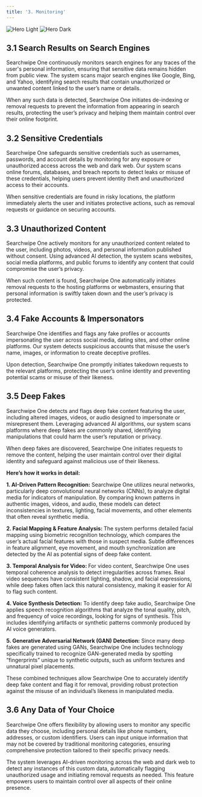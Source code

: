 ```yaml
---
title: '3. Monitoring'
---
```


<img
  className="block dark:hidden"
  src="https://assets.tina.io/487a832a-c6a0-47e2-8e72-888bc4abc2f5/monitoring.png"
  alt="Hero Light"
/>
<img
  className="hidden dark:block"
  src="https://assets.tina.io/487a832a-c6a0-47e2-8e72-888bc4abc2f5/monitoring.png"
  alt="Hero Dark"
/>


##  3.1 Search Results on Search Engines

Searchwipe One continuously monitors search engines for any traces of the user's personal information, ensuring that sensitive data remains hidden from public view. The system scans major search engines like Google, Bing, and Yahoo, identifying search results that contain unauthorized or unwanted content linked to the user’s name or details.

When any such data is detected, Searchwipe One initiates de-indexing or removal requests to prevent the information from appearing in search results, protecting the user’s privacy and helping them maintain control over their online footprint.





##  3.2 Sensitive Credentials

Searchwipe One safeguards sensitive credentials such as usernames, passwords, and account details by monitoring for any exposure or unauthorized access across the web and dark web. Our system scans online forums, databases, and breach reports to detect leaks or misuse of these credentials, helping users prevent identity theft and unauthorized access to their accounts.

When sensitive credentials are found in risky locations, the platform immediately alerts the user and initiates protective actions, such as removal requests or guidance on securing accounts.



##  3.3 Unauthorized Content

Searchwipe One actively monitors for any unauthorized content related to the user, including photos, videos, and personal information published without consent. Using advanced AI detection, the system scans websites, social media platforms, and public forums to identify any content that could compromise the user’s privacy.

When such content is found, Searchwipe One automatically initiates removal requests to the hosting platforms or webmasters, ensuring that personal information is swiftly taken down and the user’s privacy is protected.




##  3.4 Fake Accounts & Impersonators

Searchwipe One identifies and flags any fake profiles or accounts impersonating the user across social media, dating sites, and other online platforms. Our system detects suspicious accounts that misuse the user’s name, images, or information to create deceptive profiles.

Upon detection, Searchwipe One promptly initiates takedown requests to the relevant platforms, protecting the user’s online identity and preventing potential scams or misuse of their likeness.


##  3.5 Deep Fakes

Searchwipe One detects and flags deep fake content featuring the user, including altered images, videos, or audio designed to impersonate or misrepresent them. Leveraging advanced AI algorithms, our system scans platforms where deep fakes are commonly shared, identifying manipulations that could harm the user’s reputation or privacy.

When deep fakes are discovered, Searchwipe One initiates requests to remove the content, helping the user maintain control over their digital identity and safeguard against malicious use of their likeness.

<b>Here’s how it works in detail:</b>

<b>1. AI-Driven Pattern Recognition:</b>
Searchwipe One utilizes neural networks, particularly deep convolutional neural networks (CNNs), to analyze digital media for indicators of manipulation. By comparing known patterns in authentic images, videos, and audio, these models can detect inconsistencies in textures, lighting, facial movements, and other elements that often reveal synthetic media.

<b>2. Facial Mapping & Feature Analysis: </b>The system performs detailed facial mapping using biometric recognition technology, which compares the user’s actual facial features with those in suspect media. Subtle differences in feature alignment, eye movement, and mouth synchronization are detected by the AI as potential signs of deep fake content.

<b>3. Temporal Analysis for Video: </b>For video content, Searchwipe One uses temporal coherence analysis to detect irregularities across frames. Real video sequences have consistent lighting, shadow, and facial expressions, while deep fakes often lack this natural consistency, making it easier for AI to flag such content.

<b>4. Voice Synthesis Detection:</b> To identify deep fake audio, Searchwipe One applies speech recognition algorithms that analyze the tonal quality, pitch, and frequency of voice recordings, looking for signs of synthesis. This includes identifying artifacts or synthetic patterns commonly produced by AI voice generators.

<b>5. Generative Adversarial Network (GAN) Detection:</b> Since many deep fakes are generated using GANs, Searchwipe One includes technology specifically trained to recognize GAN-generated media by spotting “fingerprints” unique to synthetic outputs, such as uniform textures and unnatural pixel placements.

These combined techniques allow Searchwipe One to accurately identify deep fake content and flag it for removal, providing robust protection against the misuse of an individual’s likeness in manipulated media.



##  3.6 Any Data of Your Choice

Searchwipe One offers flexibility by allowing users to monitor any specific data they choose, including personal details like phone numbers, addresses, or custom identifiers. Users can input unique information that may not be covered by traditional monitoring categories, ensuring comprehensive protection tailored to their specific privacy needs.

The system leverages AI-driven monitoring across the web and dark web to detect any instances of this custom data, automatically flagging unauthorized usage and initiating removal requests as needed. This feature empowers users to maintain control over all aspects of their online presence.
